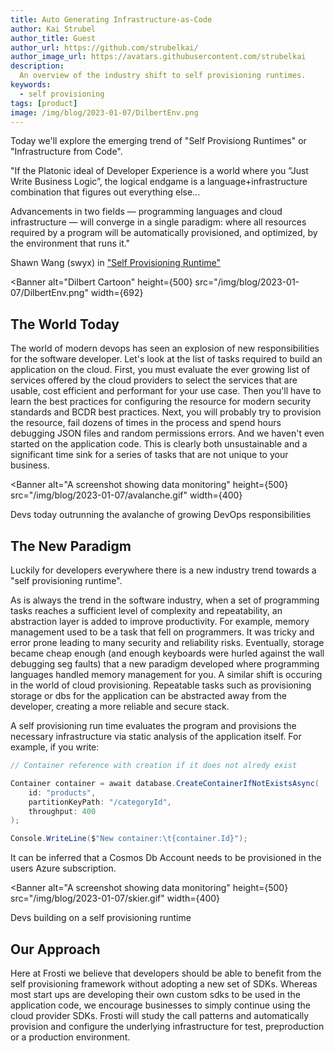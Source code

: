 ```yaml
---
title: Auto Generating Infrastructure-as-Code
author: Kai Strubel
author_title: Guest
author_url: https://github.com/strubelkai/
author_image_url: https://avatars.githubusercontent.com/strubelkai
description:
  An overview of the industry shift to self provisioning runtimes.
keywords:
  - self provisioning
tags: [product]
image: /img/blog/2023-01-07/DilbertEnv.png
---
```



Today we'll explore the emerging trend of "Self Provisiong Runtimes" or "Infrastructure from Code".

  "If the Platonic ideal of Developer Experience is a world where you ”Just Write Business Logic”, 
  the logical endgame is a language+infrastructure combination that figures out everything else...

  Advancements in two fields — programming languages and cloud infrastructure — will converge in a
  single paradigm: where all resources required by a program will be automatically provisioned, 
  and optimized, by the environment that runs it."
 
  Shawn Wang (swyx) in ["Self Provisioning Runtime"](https://www.swyx.io/self-provisioning-runtime)

<!--truncate-->
<Banner
  alt="Dilbert Cartoon"
  height={500}
  src="/img/blog/2023-01-07/DilbertEnv.png"
  width={692}
>

</Banner>

## The World Today

The world of modern devops has seen an explosion of new responsibilities for the software developer.
Let's look at the list of tasks required to build an application on the cloud.
First, you must evaluate the ever growing list of services offered by the cloud providers 
to select the services that are usable, cost efficient and performant for your use case. 
Then you'll have to learn the best practices for configuring the resource for modern security standards and BCDR best practices.
Next, you will probably try to provision the resource, fail dozens of times in the process and spend hours debugging JSON
files and random permissions errors. And we haven't even started on the application code. This is clearly 
both unsustainable and a significant time sink for a series of tasks that are not unique to your business.

<Banner
  alt="A screenshot showing data monitoring"
  height={500}
  src="/img/blog/2023-01-07/avalanche.gif"
  width={400}
>
  Devs today outrunning the avalanche of growing DevOps responsibilities
</Banner>

## The New Paradigm

Luckily for developers everywhere there is a new industry trend towards a "self provisioning
runtime". 

As is always the trend in the software industry, when a set of programming tasks reaches a sufficient level of
complexity and repeatability, an abstraction layer is added to improve productivity.
For example, memory management used to be a task that fell on programmers. It was tricky and error prone leading 
to many security and reliability risks. Eventually, storage became cheap enough (and enough keyboards were hurled against the wall
debugging seg faults) that a new paradigm developed where programming languages handled memory management for you. 
A similar shift is occuring in the world of cloud provisioning. 
Repeatable tasks such as provisioning storage or dbs for the application can 
be abstracted away from the developer, creating a more reliable and secure stack.

A self provisioning run time evaluates the program and provisions the necessary infrastructure via static 
analysis of the application itself. For example, if you write:

```csharp title="C#"
// Container reference with creation if it does not alredy exist

Container container = await database.CreateContainerIfNotExistsAsync(
    id: "products",
    partitionKeyPath: "/categoryId",
    throughput: 400
);

Console.WriteLine($"New container:\t{container.Id}");
```

It can be inferred that a Cosmos Db Account needs to be provisioned in the users Azure subscription. 

<Banner
  alt="A screenshot showing data monitoring"
  height={500}
  src="/img/blog/2023-01-07/skier.gif"
  width={400}
>
  Devs building on a self provisioning runtime 
</Banner>

## Our Approach

Here at Frosti we believe that developers should be able to benefit from the self provisioning 
framework without adopting a new set of SDKs. Whereas most start ups are developing their own custom 
sdks to be used in the application code, we encourage businesses to simply continue using the cloud
provider SDKs. Frosti will study the call patterns and automatically 
provision and configure the underlying infrastructure for test, preproduction or a production environment.
